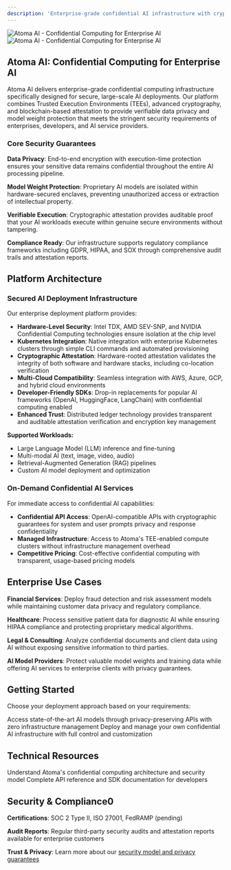 ```yaml
---
description: 'Enterprise-grade confidential AI infrastructure with cryptographic guarantees for data privacy and model weight protection'
---
```


<img
  className="block dark:hidden"
  src="/images/atoma-banner.png"
  alt="Atoma AI - Confidential Computing for Enterprise AI"
/>
<img
  className="hidden dark:block"
  src="/images/atoma-banner.png"
  alt="Atoma AI - Confidential Computing for Enterprise AI"
/>

## Atoma AI: Confidential Computing for Enterprise AI

Atoma AI delivers enterprise-grade confidential computing infrastructure specifically designed for secure, large-scale AI deployments. Our platform combines Trusted Execution Environments (TEEs), advanced cryptography, and blockchain-based attestation to provide verifiable data privacy and model weight protection that meets the stringent security requirements of enterprises, developers, and AI service providers.

### Core Security Guarantees

**Data Privacy**: End-to-end encryption with execution-time protection ensures your sensitive data remains confidential throughout the entire AI processing pipeline.

**Model Weight Protection**: Proprietary AI models are isolated within hardware-secured enclaves, preventing unauthorized access or extraction of intellectual property.

**Verifiable Execution**: Cryptographic attestation provides auditable proof that your AI workloads execute within genuine secure environments without tampering.

**Compliance Ready**: Our infrastructure supports regulatory compliance frameworks including GDPR, HIPAA, and SOX through comprehensive audit trails and attestation reports.

## Platform Architecture

### Secured AI Deployment Infrastructure

Our enterprise deployment platform provides:

- **Hardware-Level Security**: Intel TDX, AMD SEV-SNP, and NVIDIA Confidential Computing technologies ensure isolation at the chip level
- **Kubernetes Integration**: Native integration with enterprise Kubernetes clusters through simple CLI commands and automated provisioning
- **Cryptographic Attestation**: Hardware-rooted attestation validates the integrity of both software and hardware stacks, including co-location verification
- **Multi-Cloud Compatibility**: Seamless integration with AWS, Azure, GCP, and hybrid cloud environments
- **Developer-Friendly SDKs**: Drop-in replacements for popular AI frameworks (OpenAI, HuggingFace, LangChain) with confidential computing enabled
- **Enhanced Trust**: Distributed ledger technology provides transparent and auditable attestation verification and encryption key management

**Supported Workloads:**
- Large Language Model (LLM) inference and fine-tuning
- Multi-modal AI (text, image, video, audio)
- Retrieval-Augmented Generation (RAG) pipelines
- Custom AI model deployment and optimization

### On-Demand Confidential AI Services

For immediate access to confidential AI capabilities:

- **Confidential API Access**: OpenAI-compatible APIs with cryptographic guarantees for system and user prompts privacy and response confidentiality
- **Managed Infrastructure**: Access to Atoma's TEE-enabled compute clusters without infrastructure management overhead
- **Competitive Pricing**: Cost-effective confidential computing with transparent, usage-based pricing models

## Enterprise Use Cases

**Financial Services**: Deploy fraud detection and risk assessment models while maintaining customer data privacy and regulatory compliance.

**Healthcare**: Process sensitive patient data for diagnostic AI while ensuring HIPAA compliance and protecting proprietary medical algorithms.

**Legal & Consulting**: Analyze confidential documents and client data using AI without exposing sensitive information to third parties.

**AI Model Providers**: Protect valuable model weights and training data while offering AI services to enterprise clients with privacy guarantees.

## Getting Started

Choose your deployment approach based on your requirements:

<CardGroup cols={2}>
  <Card
    title="Managed Confidential AI APIs"
    icon="cloud"
    href="/cloud/get-started/atoma-on-demand-offerings"
  >
    Access state-of-the-art AI models through privacy-preserving APIs with zero infrastructure management
  </Card>
  <Card
    title="Self-Managed Secure Infrastructure"
    icon="server"
    href="/node/get-started/atoma-secured-ai-deployments"
  >
    Deploy and manage your own confidential AI infrastructure with full control and customization
  </Card>
</CardGroup>

## Technical Resources

<CardGroup cols={2}>
  <Card
    title="Architecture Deep Dive"
    icon="network-wired"
    href="/documentation/get-started/atoma-technical-overview.mdx"
  >
    Understand Atoma's confidential computing architecture and security model
  </Card>
  <Card
    title="API Documentation"
    icon="code"
    href="/cloud-api-reference/get-started"
  >
    Complete API reference and SDK documentation for developers
  </Card>
</CardGroup>

## Security & Compliance0

**Certifications**: SOC 2 Type II, ISO 27001, FedRAMP (pending)

**Audit Reports**: Regular third-party security audits and attestation reports available for enterprise customers

**Trust & Privacy**: Learn more about our [security model and privacy guarantees](/documentation/get-started/trust-and-privacy)